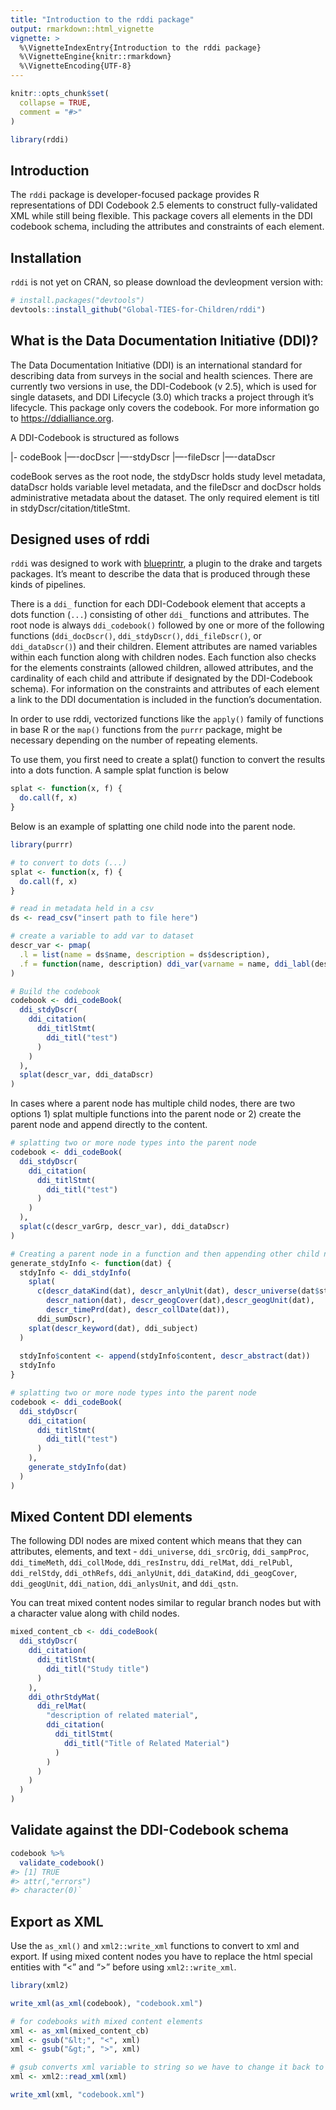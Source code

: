 ```yaml
---
title: "Introduction to the rddi package"
output: rmarkdown::html_vignette
vignette: >
  %\VignetteIndexEntry{Introduction to the rddi package}
  %\VignetteEngine{knitr::rmarkdown}
  %\VignetteEncoding{UTF-8}
---
```


```r
knitr::opts_chunk$set(
  collapse = TRUE,
  comment = "#>"
)
```

```r
library(rddi)
```

## Introduction

The `rddi` package is developer-focused package provides R representations of DDI Codebook 2.5 elements to construct fully-validated XML while still being flexible. This package covers all elements in the DDI codebook schema, including the attributes and constraints of each element. 

## Installation

`rddi` is not yet on CRAN, so please download the devleopment version with: 

```r
# install.packages("devtools")
devtools::install_github("Global-TIES-for-Children/rddi")
```

## What is the Data Documentation Initiative (DDI)?

The Data Documentation Initiative (DDI) is an international standard for describing data from surveys in the social and health sciences. There are currently two versions in use, the DDI-Codebook (v 2.5), which is used for single datasets, and DDI Lifecycle (3.0) which tracks a project through it's lifecycle. This package only covers the codebook. For more information go to <https://ddialliance.org>.

A DDI-Codebook is structured as follows

|- codeBook
|----docDscr
|----stdyDscr
|----fileDscr
|----dataDscr

codeBook serves as the root node, the stdyDscr holds study level metadata, dataDscr holds variable level metadata, and the fileDscr and docDscr holds administrative metadata about the dataset. The only required element is titl in stdyDscr/citation/titleStmt.

## Designed uses of rddi

`rddi` was designed to work with [blueprintr](https://github.com/nyuglobalties/blueprintr), a plugin to the drake and targets packages. It's meant to describe the data that is produced through these kinds of pipelines. 

There is a `ddi_` function for each DDI-Codebook element that accepts a dots function  (`...`) consisting of other `ddi_` functions and attributes. The root node is always `ddi_codebook()` followed by one or more of the following functions (`ddi_docDscr()`, `ddi_stdyDscr()`, `ddi_fileDscr()`, or `ddi_dataDscr()`) and their children. Element attributes are named variables within each function along with children nodes. Each function also checks for the elements constraints (allowed children, allowed attributes, and the cardinality of each child and attribute if designated by the DDI-Codebook schema). For information on the constraints and attributes of each element a link to the DDI documentation is included in the function's documentation.
 
In order to use rddi, vectorized functions like the `apply()` family of functions in base R or the `map()` functions from the `purrr` package, might be necessary depending on the number of repeating elements. 

To use them, you first need to create a splat() function to convert the results into a dots function. A sample splat function is below

```r
splat <- function(x, f) {
  do.call(f, x)
}
```

Below is an example of splatting one child node into the parent node.

```r
library(purrr)

# to convert to dots (...)
splat <- function(x, f) {
  do.call(f, x)
}

# read in metadata held in a csv
ds <- read_csv("insert path to file here")

# create a variable to add var to dataset
descr_var <- pmap(
  .l = list(name = ds$name, description = ds$description),
  .f = function(name, description) ddi_var(varname = name, ddi_labl(description))
)

# Build the codebook
codebook <- ddi_codeBook(
  ddi_stdyDscr(
    ddi_citation(
      ddi_titlStmt(
        ddi_titl("test")
      )
    )
  ),
  splat(descr_var, ddi_dataDscr) 
)
```

In cases where a parent node has multiple child nodes, there are two options 1) splat multiple functions into the parent node or 2) create the parent node and append directly to the content.

```r

# splatting two or more node types into the parent node
codebook <- ddi_codeBook(
  ddi_stdyDscr(
    ddi_citation(
      ddi_titlStmt(
        ddi_titl("test")
      )
    )
  ),
  splat(c(descr_varGrp, descr_var), ddi_dataDscr) 
)
```

```r

# Creating a parent node in a function and then appending other child nodes to the content. The below works best with a YAML or JSON data source.
generate_stdyInfo <- function(dat) {
  stdyInfo <- ddi_stdyInfo(
    splat(
      c(descr_dataKind(dat), descr_anlyUnit(dat), descr_universe(dat$stdyDscr$stdyInfo$sumDscr$universe),
        descr_nation(dat), descr_geogCover(dat),descr_geogUnit(dat),
        descr_timePrd(dat), descr_collDate(dat)),
      ddi_sumDscr),
    splat(descr_keyword(dat), ddi_subject)
  )
  
  stdyInfo$content <- append(stdyInfo$content, descr_abstract(dat))
  stdyInfo
}

# splatting two or more node types into the parent node
codebook <- ddi_codeBook(
  ddi_stdyDscr(
    ddi_citation(
      ddi_titlStmt(
        ddi_titl("test")
      )
    ),
    generate_stdyInfo(dat)
  )
)
```

## Mixed Content DDI elements

The following DDI nodes are mixed content which means that they can attributes, elements, and text - `ddi_universe`, `ddi_srcOrig`, `ddi_sampProc`, `ddi_timeMeth`, `ddi_collMode`, `ddi_resInstru`, `ddi_relMat`, `ddi_relPubl`, `ddi_relStdy`, `ddi_othRefs`, `ddi_anlyUnit`, `ddi_dataKind`, `ddi_geogCover`, `ddi_geogUnit`, `ddi_nation`, `ddi_anlysUnit`, and `ddi_qstn`.

You can treat mixed content nodes similar to regular branch nodes but with a character value along with child nodes.

```r
mixed_content_cb <- ddi_codeBook(
  ddi_stdyDscr(
    ddi_citation(
      ddi_titlStmt(
        ddi_titl("Study title")
      )
    ),
    ddi_othrStdyMat(
      ddi_relMat(
        "description of related material",
        ddi_citation(
          ddi_titlStmt(
            ddi_titl("Title of Related Material")
          )
        )
      )
    )
  )
)
```

## Validate against the DDI-Codebook schema 

```r
codebook %>% 
  validate_codebook()
#> [1] TRUE
#> attr(,"errors")
#> character(0)`
```

## Export as XML

Use the `as_xml()` and `xml2::write_xml` functions to convert to xml and export. If using mixed content nodes you have to replace the html special entities with "<" and ">" before using `xml2::write_xml`.

```r
library(xml2)

write_xml(as_xml(codebook), "codebook.xml")

# for codebooks with mixed content elements
xml <- as_xml(mixed_content_cb)
xml <- gsub("&lt;", "<", xml)
xml <- gsub("&gt;", ">", xml)

# gsub converts xml variable to string so we have to change it back to xml
xml <- xml2::read_xml(xml)

write_xml(xml, "codebook.xml")
```
